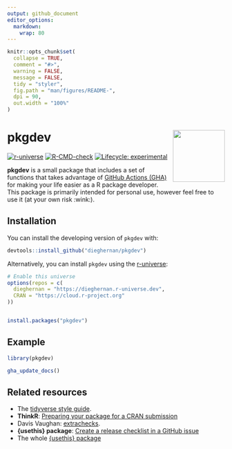 ```yaml
---
output: github_document
editor_options: 
  markdown: 
    wrap: 80
---
```


<!-- README.md is generated from README.Rmd. Please edit that file -->

```r
knitr::opts_chunk$set(
  collapse = TRUE,
  comment = "#>",
  warning = FALSE,
  message = FALSE,
  tidy = "styler",
  fig.path = "man/figures/README-",
  dpi = 90,
  out.width = "100%"
)
```

# pkgdev <img src="man/figures/logo.png" align="right" width="120"/>

<!-- badges: start -->

[![r-universe](https://dieghernan.r-universe.dev/badges/pkgdev)](https://dieghernan.r-universe.dev/)
[![R-CMD-check](https://github.com/dieghernan/pkgdev/actions/workflows/check-full.yaml/badge.svg)](https://github.com/dieghernan/pkgdev/actions/workflows/check-full.yaml)
[![Lifecycle:
experimental](https://img.shields.io/badge/lifecycle-experimental-orange.svg)](https://lifecycle.r-lib.org/articles/stages.html#experimental)

<!-- badges: end -->

**pkgdev** is a small package that includes a set of functions that takes
advantage of [GitHub Actions (GHA)](https://github.com/features/actions) for
making your life easier as a R package developer. This package is primarily
intended for personal use, however feel free to use it (at your own risk
:wink:).

## Installation

You can install the developing version of `pkgdev` with:

```r
devtools::install_github("dieghernan/pkgdev")
```

Alternatively, you can install `pkgdev` using the
[r-universe](http://dieghernan.r-universe.dev/ui/):

```r
# Enable this universe
options(repos = c(
  dieghernan = "https://dieghernan.r-universe.dev",
  CRAN = "https://cloud.r-project.org"
))


install.packages("pkgdev")
```

## Example

```r
library(pkgdev)

gha_update_docs()
```

## Related resources

-   The [tidyverse style guide](https://style.tidyverse.org/).
-   **ThinkR**: [Preparing your package for a CRAN
    submission](https://github.com/ThinkR-open/prepare-for-cran)
-   Davis Vaughan: [extrachecks](https://github.com/DavisVaughan/extrachecks).
-   **{usethis} package**: [Create a release checklist in a GitHub
    issue](https://usethis.r-lib.org/reference/use_release_issue.html)
-   The whole [{usethis} package](https://usethis.r-lib.org)
